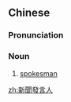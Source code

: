 {{also|新闻发言人}}
==Chinese==
{{zh-forms|s=新闻发言人|type=23}}

===Pronunciation===
{{zh-pron
|m=xīnwén fāyánrén
|c=san1 man4 faat3 jin4 jan4
|cat=n
}}

===Noun===
{{zh-noun}}

# [[spokesman]]

[[zh:新聞發言人]]